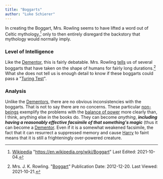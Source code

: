 ```yaml
---
title: "Boggarts"
author: "Luke Schierer"
---
```


In creating the Boggart, Mrs. Rowling seems to have lifted a word out of Celtic
mythology,[^211021-10] only to then entirely disregard the backstory that
mythology would normally imply.  

### Level of Intelligence

Like the [Dementor](dementor), this is fairly debatable.  Mrs.
Rowling [tells][] us of several boggarts that have taken on the shape of humans
for fairly long durations.[^211021-11]  What she does not tell us is enough
detail to know if these boggarts could pass a "[Turing Test]".

[Turing Test]: https://en.wikipedia.org/wiki/Turing_Test

### Analysis

Unlike the [Dementors](dementor), there are no obvious inconsistencies with
the boggarts.  That is not to say there are no concerns.  These particular
[non-beings](../) exemplify the problems with the [balance of
power](../../balance) more clearly than, I think, anything else in the books
do.  They can become *anything*, **_including having a reasonably effective
facsimile of that something's magic_** (thus it can become a
[Dementor](dementor).  Even if it is a somewhat weakened facsimile, the fact
that it can resurrect a suppressed memory and cause [Harry] to faint means
that it is still a frighteningly over-powered creature.

[Harry]: <../../people/potter/harry_james>

[tells]: https://www.rowlingindex.org/work/pmbog/

[^211021-11]: Mrs. J. K. Rowling.
    "[Boggart](https://www.rowlingindex.org/work/pmbog/)"
    Publication Date: 2012-12-20. Last Viewed: 2021-10-21.

[^211021-10]: [Wikipedia](https://en.wikipedia.org/)
    "https://en.wikipedia.org/wiki/Boggart" Last Edited: 2021-10-04.
